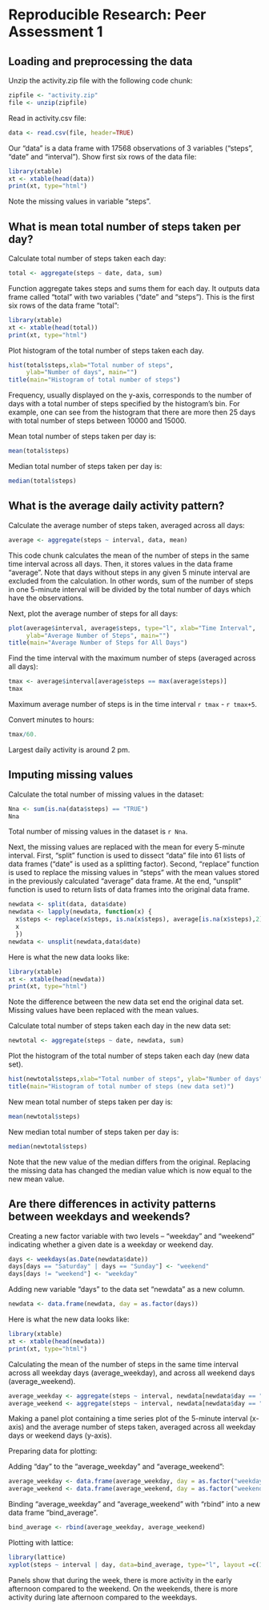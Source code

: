 
Reproducible Research: Peer Assessment 1  
========================================


## Loading and preprocessing the data  

Unzip the activity.zip file with the following code chunk:
```r
zipfile <- "activity.zip"
file <- unzip(zipfile)
```

Read in activity.csv file:
```r
data <- read.csv(file, header=TRUE)
```

Our "data" is a data frame with 17568 observations 
of 3 variables ("steps", "date" and "interval").
Show first six rows of the data file:
```r
library(xtable)
xt <- xtable(head(data))
print(xt, type="html")
```
Note the missing values in variable "steps".


## What is mean total number of steps taken per day?

Calculate total number of steps taken each day:
```r
total <- aggregate(steps ~ date, data, sum)
```

Function aggregate takes steps and sums them for each day.
It outputs data frame called "total" with two variables ("date" and "steps").
This is the first six rows of the data frame "total":
```r
library(xtable)
xt <- xtable(head(total))
print(xt, type="html")
```



Plot histogram of the total number of steps taken each day.
```r
hist(total$steps,xlab="Total number of steps", 
     ylab="Number of days", main="")
title(main="Histogram of total number of steps")
```

Frequency, usually displayed on the y-axis, corresponds to
the number of days with a total number of steps specified by the 
histogram's bin. For example, one can see from the histogram 
that there are more then 25 days with total number of steps 
between 10000 and 15000.

Mean total number of steps taken per day is:
```r
mean(total$steps)
```

Median total number of steps taken per day is:
```r
median(total$steps)
```


## What is the average daily activity pattern?

Calculate the average number of steps taken, averaged across all days:
```r
average <- aggregate(steps ~ interval, data, mean)
```
This code chunk calculates the mean of the number of steps in the same time interval across all days.
Then, it stores values in the data frame "average". Note that days without steps in any given
5 minute interval are excluded from the calculation. In other words, sum of the number of steps
in one 5-minute interval will be divided by the total number of days which have the observations. 

Next, plot the average number of steps for all days:
```r
plot(average$interval, average$steps, type="l", xlab="Time Interval", 
     ylab="Average Number of Steps", main="")
title(main="Average Number of Steps for All Days")
```

Find the time interval with the maximum number of steps (averaged across all days):
```r
tmax <- average$interval[average$steps == max(average$steps)]
tmax
```
Maximum average number of steps is in the time interval `r tmax` - `r tmax+5`.

Convert minutes to hours:
```r
tmax/60.
```
Largest daily activity is around 2 pm.

## Imputing missing values

Calculate the total number of missing values in the dataset:
```r
Nna <- sum(is.na(data$steps) == "TRUE")
Nna
```
Total number of missing values in the dataset is `r Nna`.

Next, the missing values are replaced with the mean for every 5-minute interval.
First, "split" function is used to dissect "data" file into 61 lists
of data frames ("date" is used as a splitting factor). Second, "replace" function
is used to replace the missing values in "steps" with the mean values stored in the previously
calculated "average" data frame. At the end, "unsplit" function is used to 
return lists of data frames into the original data frame.
```r
newdata <- split(data, data$date)
newdata <- lapply(newdata, function(x) {
  x$steps <- replace(x$steps, is.na(x$steps), average[is.na(x$steps),2]); 
  x
  })
newdata <- unsplit(newdata,data$date)
```
Here is what the new data looks like:
```r
library(xtable)
xt <- xtable(head(newdata))
print(xt, type="html")
```
Note the difference between the new data set end the original data set. Missing values
have been replaced with the mean values.

Calculate total number of steps taken each day in the new data set:
```r
newtotal <- aggregate(steps ~ date, newdata, sum)
```

Plot the histogram of the total number of steps taken each day (new data set).
```r
hist(newtotal$steps,xlab="Total number of steps", ylab="Number of days", main="")
title(main="Histogram of total number of steps (new data set)")
```

New mean total number of steps taken per day is:
```r
mean(newtotal$steps)
```

New median total number of steps taken per day is:
```r
median(newtotal$steps)
```
Note that the new value of the median differs from the original. 
Replacing the missing data has changed the median value which is now
equal to the new mean value.


## Are there differences in activity patterns between weekdays and weekends?

Creating a new factor variable with two levels – “weekday” and “weekend” indicating whether a given date is a weekday or weekend day.
```r
days <- weekdays(as.Date(newdata$date))
days[days == "Saturday" | days == "Sunday"] <- "weekend"
days[days != "weekend"] <- "weekday"
```

Adding new variable "days" to the data set "newdata" as a new column.
```r
newdata <- data.frame(newdata, day = as.factor(days))
```

Here is what the new data looks like:
```r
library(xtable)
xt <- xtable(head(newdata))
print(xt, type="html")
```

Calculating the mean of the number of steps in the same time interval across all weekday days
(average_weekday), and across all weekend days (average_weekend).
```r
average_weekday <- aggregate(steps ~ interval, newdata[newdata$day == "weekday",], mean)
average_weekend <- aggregate(steps ~ interval, newdata[newdata$day == "weekend",], mean)
```


Making a panel plot containing a time series plot of the 5-minute interval (x-axis) and the average number of steps taken, averaged across all weekday days or weekend days (y-axis).

Preparing data for plotting:

Adding "day" to the "average_weekday" and "average_weekend":
```r
average_weekday <- data.frame(average_weekday, day = as.factor("weekday"))
average_weekend <- data.frame(average_weekend, day = as.factor("weekend"))
```
Binding "average_weekday" and "average_weekend" with "rbind" into a new data frame
"bind_average".
```r
bind_average <- rbind(average_weekday, average_weekend)
```
Plotting with lattice:
```r
library(lattice)
xyplot(steps ~ interval | day, data=bind_average, type="l", layout =c(1,2), ylab ="Number of steps")  
```

Panels show that during the week, there is more activity in the early afternoon compared to the weekend. On the weekends, there is more activity during late afternoon compared to the weekdays. 
